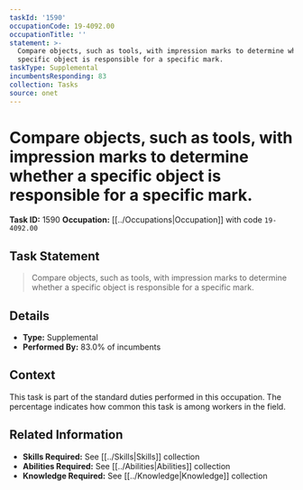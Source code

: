 ```yaml
---
taskId: '1590'
occupationCode: 19-4092.00
occupationTitle: ''
statement: >-
  Compare objects, such as tools, with impression marks to determine whether a
  specific object is responsible for a specific mark.
taskType: Supplemental
incumbentsResponding: 83
collection: Tasks
source: onet
---
```

# Compare objects, such as tools, with impression marks to determine whether a specific object is responsible for a specific mark.

**Task ID:** 1590
**Occupation:** [[../Occupations|Occupation]] with code `19-4092.00`

## Task Statement

> Compare objects, such as tools, with impression marks to determine whether a specific object is responsible for a specific mark.

## Details

- **Type:** Supplemental
- **Performed By:** 83.0% of incumbents

## Context

This task is part of the standard duties performed in this occupation. The percentage indicates how common this task is among workers in the field.

## Related Information

- **Skills Required:** See [[../Skills|Skills]] collection
- **Abilities Required:** See [[../Abilities|Abilities]] collection
- **Knowledge Required:** See [[../Knowledge|Knowledge]] collection
